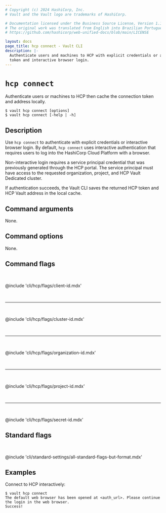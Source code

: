 ```yaml
---
# Copyright (c) 2024 HashiCorp, Inc.
# Vault and the Vault logo are trademarks of HashiCorp.

# Documentation licensed under the Business Source License, Version 1.1.
# The original work was translated from English into Brazilian Portuguese.
# https://github.com/hashicorp/web-unified-docs/blob/main/LICENSE

layout: docs
page_title: hcp connect - Vault CLI
description: |-
  Authenticate users and machines to HCP with explicit credentials or an HCP
  token and interactive browser login.
---
```


# `hcp connect`

Authenticate users or machines to HCP then cache the connection token and address locally.

<CodeBlockConfig hideClipboard>

```shell-session
$ vault hcp connect [options]
$ vault hcp connect [-help | -h]
```

</CodeBlockConfig>

## Description

Use `hcp connect` to authenticate with explicit credentials or interactive browser login.
By default, `hcp connect` uses interactive authentication that requires
users to log into the HashiCorp Cloud Platform with a browser.

Non-interactive login requires a service principal credential that was
previously generated through the HCP portal. The service principal must have
access to the requested organization, project, and HCP Vault Dedicated cluster.

If authentication succeeds, the Vault CLI saves the returned HCP token and HCP
Vault address in the local cache.

## Command arguments

None.

## Command options

None.

## Command flags

<br />

@include 'cli/hcp/flags/client-id.mdx'

<br />
<hr />
<br />

@include 'cli/hcp/flags/cluster-id.mdx'


<br />
<hr />
<br />

@include 'cli/hcp/flags/organization-id.mdx'

<br />
<hr />
<br />

@include 'cli/hcp/flags/project-id.mdx'

<br />
<hr />
<br />

@include 'cli/hcp/flags/secret-id.mdx'


## Standard flags

<br />

@include 'cli/standard-settings/all-standard-flags-but-format.mdx'


## Examples

Connect to HCP interactively:

```shell-session
$ vault hcp connect
The default web browser has been opened at <auth_url>. Please continue the login in the web browser.
Success!
```

